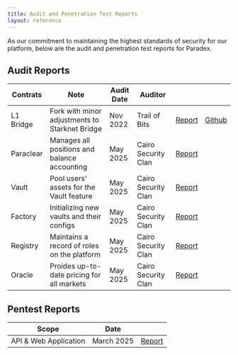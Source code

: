 ```yaml
---
title: Audit and Penetration Test Reports
layout: reference
---
```


As our commitment to maintaining the highest standards of security for our platform, below are the audit and penetration test reports for Paradex.

## Audit Reports

| Contrats | Note                                            | Audit Date | Auditor             |        |        |
|-----------|------------------------------------------------|------------|---------------------|--------|--------|
| L1 Bridge | Fork with minor adjustments to Starknet Bridge | Nov 2022   | Trail of Bits       | <a href="https://github.com/tradeparadex/paradex-docs/blob/60d79c64b362e61086043f33d6e3c4be51716d6b/fern/assets/Starknet_Core_Summary_Report_Sept_2022.pdf">Report</a> | <a href="https://github.com/tradeparadex/starkgate-contracts">Github</a> |
| Paraclear | Manages all positions and balance accounting   | May 2025   | Cairo Security Clan | <a href="https://github.com/Cairo-Security-Clan/Audit-Portfolio/blob/main/Paradex_Audit_Report.pdf">Report</a> |        |
| Vault     | Pool users' assets for the Vault feature       | May 2025   | Cairo Security Clan | <a href="https://github.com/Cairo-Security-Clan/Audit-Portfolio/blob/main/Paradex_Audit_Report.pdf">Report</a> |        |
| Factory   | Initializing new vaults and their configs      | May 2025   | Cairo Security Clan | <a href="https://github.com/Cairo-Security-Clan/Audit-Portfolio/blob/main/Paradex_Audit_Report.pdf">Report</a> |        |
| Registry  | Maintains a record of roles on the platform    | May 2025   | Cairo Security Clan | <a href="https://github.com/Cairo-Security-Clan/Audit-Portfolio/blob/main/Paradex_Audit_Report.pdf">Report</a> |        |
| Oracle    | Proides up-to-date pricing for all markets     | May 2025   | Cairo Security Clan | <a href="https://github.com/Cairo-Security-Clan/Audit-Portfolio/blob/main/Paradex_Audit_Report.pdf">Report</a> |        |

## Pentest Reports

| Scope                 | Date       |        |
|-----------------------|------------|--------|
| API & Web Application | March 2025 | <a href="https://github.com/tradeparadex/paradex-docs/blob/60d79c64b362e61086043f33d6e3c4be51716d6b/fern/assets/Paradex_Penetration_Test_March_25_2025.pdf">Report</a> |
